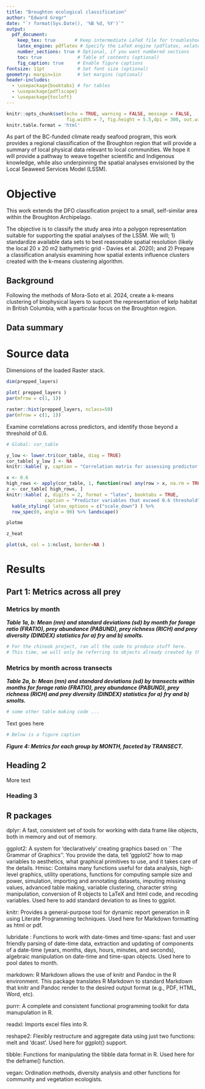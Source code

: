 ```yaml
---
title: "Broughton ecological classification"
author: "Edward Gregr"
date: "`r format(Sys.Date(), '%B %d, %Y')`"
output:
  pdf_document:
    keep_tex: true       # Keep intermediate LaTeX file for troubleshooting
    latex_engine: pdflatex # Specify the LaTeX engine (pdflatex, xelatex, or lualatex). This renders the pdf
    number_sections: true # Optional, if you want numbered sections
    toc: true             # Table of contents (optional)
    fig_caption: true     # Enable figure captions
fontsize: 11pt            # Set font size (optional)
geometry: margin=1in      # Set margins (optional)
header-includes:
  - \usepackage{booktabs} # for tables
  - \usepackage{pdflscape}
  - \usepackage{tocloft}
---
```


```r
knitr::opts_chunk$set(echo = TRUE, warning = FALSE, message = FALSE,
                      fig.width = 7, fig.height = 5.5,dpi = 300, out.width = '100%', fig.align="center")
knitr.table.format = 'html'
```
As part of the BC-funded climate ready seafood program, this work provides a regional classification of the Broughton region that will provide a summary of local physical data relevant to local communities. We hope it will provide a pathway to weave together scientific and Indigenous knowledge, while also underpinning the spatial analyses envisioned by the Local Seaweed Services Model (LSSM).

# Objective
This work extends the DFO classification project to a small, self-similar area within the Broughton Archipelago.

The objective is to classify the study area into a polygon representation suitable for supporting the spatial analyses of the LSSM. We will; 1) standardize available data sets to best reasonable spatial resolution (likely the local 20 x 20 m2 bathymetric grid - Davies et al. 2020); and 2) Prepare a classification analysis examining how spatial extents influence clusters created with the k-means clustering algorithm.


## Background   
Following the methods of Mora-Soto et al. 2024, create a k-means clustering of biophysical layers to support the representation of kelp habitat in British Columbia, with a particular focus on the Broughton region.

## Data summary

# Source data

Dimensions of the loaded Raster stack.
```r
dim(prepped_layers)
```

```r
plot( prepped_layers )
par(mfrow = c(1, 1))
```

```r
raster::hist(prepped_layers, nclass=50)
par(mfrow = c(1, 1))
```

Examine correlations across predictors, and identify those beyond a threshold of 0.6.
```r

# Global: cor_table 

y_low <- lower.tri(cor_table, diag = TRUE)
cor_table[ y_low ] <- NA
knitr::kable( y, caption = "Correlation matrix for assessing predictor cross-correlations")

x <- 0.6
high_rows <- apply(cor_table, 1, function(row) any(row > x, na.rm = TRUE))
z <- cor_table[ high_rows, ]
knitr::kable( z, digits = 2, format = "latex", booktabs = TRUE, 
              caption = "Predictor variables that exceed 0.6 threshold") %>%
  kable_styling( latex_options = c("scale_down") ) %>% 
  row_spec(0, angle = 90) %>% landscape()

```

```r
plotme
```

```r
z_heat
```

```r
plot(sk, col = 1:nclust, border=NA )
```


# Results

## Part 1: Metrics across all prey 
### Metrics by month

__*Table 1a, b: Mean (mn) and standard deviations (sd) by month for forage ratio (FRATIO), prey abundance (PABUND), prey richness (RICH) and prey diversity (DINDEX) statistics for a) fry and b) smolts.*__
```r

# For the chinook project, ran all the code to produce stuff here. 
# This time, we will only be referring to objects already created by the main script.

```


### Metrics by month across transects

__*Table 2a, b: Mean (mn) and standard deviations (sd) by transects within months for forage ratio (FRATIO), prey abundance (PABUND), prey richness (RICH) and prey diversity (DINDEX) statistics for a) fry and b) smolts.*__
```r

# some other table making code ... 

```
Text goes here 

```r

# Below is a figure caption
```
__*Figure 4: Metrics for each group by MONTH, faceted by TRANSECT.*__


## Heading 2
More text

### Heading 3

## R packages

dplyr: A fast, consistent set of tools for working with data frame like objects, both in memory and out of memory.  

ggplot2: A system for 'declaratively' creating graphics based on ``The Grammar of Graphics''. You provide the data, tell 'ggplot2' how to map variables to aesthetics, what graphical primitives to use, and it takes care of the details. 
Hmisc: Contains many functions useful for data analysis, high-level graphics, utility operations, functions for computing sample size and power, simulation, importing and annotating datasets,
imputing missing values, advanced table making, variable clustering, character string manipulation, conversion of R objects to LaTeX and html code, and recoding variables. Used here to add standard deviation to as lines to ggplot.

knitr: Provides a general-purpose tool for dynamic report generation in R using Literate Programming techniques. Used here for Markdown formatting as html or pdf.

lubridate : Functions to work with date-times and time-spans: fast and user friendly parsing of date-time data, extraction and updating of components of a date-time (years, months, days, hours, minutes, and seconds), algebraic manipulation on date-time and time-span objects. Used here to pool dates to month.

markdown: R Markdown allows the use of knitr and Pandoc in the R environment. This package translates R Markdown to standard Markdown that knitr and Pandoc render to the desired output format (e.g., PDF, HTML, Word, etc).

purrr: A complete and consistent functional programming toolkit for data manupulation in R.  

readxl: Imports excel files into R.  

reshape2: Flexibly restructure and aggregate data using just two functions: melt and 'dcast'. Used here for ggplot() support. 

tibble: Functions for manipulating the tibble data format in R. Used here for the deframe() function.  

vegan: Ordination methods, diversity analysis and other functions for community and vegetation ecologists.  

